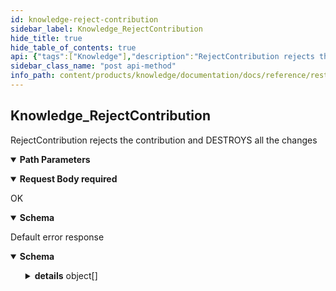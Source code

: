 ```yaml
---
id: knowledge-reject-contribution
sidebar_label: Knowledge_RejectContribution
hide_title: true
hide_table_of_contents: true
api: {"tags":["Knowledge"],"description":"RejectContribution rejects the contribution and DESTROYS all the changes","operationId":"Knowledge_RejectContribution","parameters":[{"name":"user","in":"path","description":"The user id.","required":true,"schema":{"type":"string"}},{"name":"contribution","in":"path","description":"The contribution id.","required":true,"schema":{"type":"string"}}],"requestBody":{"content":{"application/json":{"schema":{"required":["name"],"type":"object","properties":{"name":{"type":"string","description":"Required resource name"}}}}},"required":true},"responses":{"200":{"description":"OK","content":{"application/json":{"schema":{"required":["name"],"type":"object","properties":{"name":{"type":"string","description":"The resource name of the contribution. Required resource name"},"reviewer":{"readOnly":true,"type":"string","description":"Who reviewed (accepting or rejecting) the contribution. Null if the contribution is still in reviewing phase"},"state":{"readOnly":true,"enum":["PENDING","APPROVED","REJECTED","DRAFT"],"type":"string","description":"The state of the contribution","format":"enum"},"displayName":{"type":"string","description":"Arbitrary human readible contribution"},"generation":{"readOnly":true,"type":"integer","description":"Incremental value which specifies how many times the contribution has been reviewed.","format":"int32"},"createTime":{"readOnly":true,"type":"string","description":"When the album was created.","format":"date-time"},"updateTime":{"readOnly":true,"type":"string","description":"When the album was updated.","format":"date-time"},"reviewTime":{"readOnly":true,"type":"string","description":"When the album was reviewed.","format":"date-time"}},"description":"Contribution is the overall reppresentation of the contribution"}}}},"default":{"description":"Default error response","content":{"application/json":{"schema":{"type":"object","properties":{"code":{"type":"integer","description":"The status code, which should be an enum value of [google.rpc.Code][google.rpc.Code].","format":"int32"},"message":{"type":"string","description":"A developer-facing error message, which should be in English. Any user-facing error message should be localized and sent in the [google.rpc.Status.details][google.rpc.Status.details] field, or localized by the client."},"details":{"type":"array","items":{"type":"object","properties":{"@type":{"type":"string","description":"The type of the serialized message."}},"additionalProperties":true,"description":"Contains an arbitrary serialized message along with a @type that describes the type of the serialized message."},"description":"A list of messages that carry the error details.  There is a common set of message types for APIs to use."}},"description":"The `Status` type defines a logical error model that is suitable for different programming environments, including REST APIs and RPC APIs. It is used by [gRPC](https://github.com/grpc). Each `Status` message contains three pieces of data: error code, error message, and error details. You can find out more about this error model and how to work with it in the [API Design Guide](https://cloud.google.com/apis/design/errors)."}}}}},"method":"post","path":"/v1alpha1/users/{user}/contributions/{contribution}:reject","servers":[{"url":"https://knowledge.animeapis.com"}],"jsonRequestBodyExample":{"name":"string"},"info":{"title":"animeshon.knowledge","version":"v1alpha1"}}
sidebar_class_name: "post api-method"
info_path: content/products/knowledge/documentation/docs/reference/rest/v1alpha1/animeshon-knowledge
---
```



## Knowledge_RejectContribution



RejectContribution rejects the contribution and DESTROYS all the changes

<details style={{"marginBottom":"1rem"}} data-collapsed={false} open={true}><summary style={{}}><strong>Path Parameters</strong></summary><div><ul><ParamsItem className={"paramsItem"} param={{"name":"user","in":"path","description":"The user id.","required":true,"schema":{"type":"string"}}}></ParamsItem><ParamsItem className={"paramsItem"} param={{"name":"contribution","in":"path","description":"The contribution id.","required":true,"schema":{"type":"string"}}}></ParamsItem></ul></div></details><details style={{}} data-collapsed={false} open={true}><summary style={{"textAlign":"left"}}><strong>Request Body</strong><strong style={{"fontSize":"var(--ifm-code-font-size)","color":"var(--openapi-required)"}}> required</strong></summary><div style={{"textAlign":"left","marginLeft":"1rem"}}></div><ul style={{"marginLeft":"1rem"}}><SchemaItem collapsible={false} name={"name"} required={true} schemaDescription={"Required resource name"} schemaName={"string"} qualifierMessage={undefined}></SchemaItem></ul></details><div><ApiTabs><TabItem label={"200"} value={"200"}><div>

OK

</div><div><details style={{}} data-collapsed={false} open={true}><summary style={{"textAlign":"left"}}><strong>Schema</strong></summary><div style={{"textAlign":"left","marginLeft":"1rem"}}></div><ul style={{"marginLeft":"1rem"}}><SchemaItem collapsible={false} name={"name"} required={true} schemaDescription={"The resource name of the contribution. Required resource name"} schemaName={"string"} qualifierMessage={undefined}></SchemaItem><SchemaItem collapsible={false} name={"reviewer"} required={false} schemaDescription={"Who reviewed (accepting or rejecting) the contribution. Null if the contribution is still in reviewing phase"} schemaName={"string"} qualifierMessage={undefined}></SchemaItem><SchemaItem collapsible={false} name={"state"} required={false} schemaDescription={"The state of the contribution"} schemaName={"enum"} qualifierMessage={"**Possible values:** [`PENDING`, `APPROVED`, `REJECTED`, `DRAFT`]"}></SchemaItem><SchemaItem collapsible={false} name={"displayName"} required={false} schemaDescription={"Arbitrary human readible contribution"} schemaName={"string"} qualifierMessage={undefined}></SchemaItem><SchemaItem collapsible={false} name={"generation"} required={false} schemaDescription={"Incremental value which specifies how many times the contribution has been reviewed."} schemaName={"int32"} qualifierMessage={undefined}></SchemaItem><SchemaItem collapsible={false} name={"createTime"} required={false} schemaDescription={"When the album was created."} schemaName={"date-time"} qualifierMessage={undefined}></SchemaItem><SchemaItem collapsible={false} name={"updateTime"} required={false} schemaDescription={"When the album was updated."} schemaName={"date-time"} qualifierMessage={undefined}></SchemaItem><SchemaItem collapsible={false} name={"reviewTime"} required={false} schemaDescription={"When the album was reviewed."} schemaName={"date-time"} qualifierMessage={undefined}></SchemaItem></ul></details></div></TabItem><TabItem label={"default"} value={"default"}><div>

Default error response

</div><div><details style={{}} data-collapsed={false} open={true}><summary style={{"textAlign":"left"}}><strong>Schema</strong></summary><div style={{"textAlign":"left","marginLeft":"1rem"}}></div><ul style={{"marginLeft":"1rem"}}><SchemaItem collapsible={false} name={"code"} required={false} schemaDescription={"The status code, which should be an enum value of [google.rpc.Code][google.rpc.Code]."} schemaName={"int32"} qualifierMessage={undefined}></SchemaItem><SchemaItem collapsible={false} name={"message"} required={false} schemaDescription={"A developer-facing error message, which should be in English. Any user-facing error message should be localized and sent in the [google.rpc.Status.details][google.rpc.Status.details] field, or localized by the client."} schemaName={"string"} qualifierMessage={undefined}></SchemaItem><SchemaItem collapsible={true} className={"schemaItem"}><details style={{}}><summary style={{}}><strong>details</strong><span style={{"opacity":"0.6"}}> object[]</span></summary><div style={{"marginLeft":"1rem"}}><div style={{"marginTop":".5rem","marginBottom":".5rem"}}>

A list of messages that carry the error details.  There is a common set of message types for APIs to use.

</div><ul><SchemaItem collapsible={false} name={"@type"} required={false} schemaDescription={"The type of the serialized message."} schemaName={"string"} qualifierMessage={undefined}></SchemaItem></ul></div></details></SchemaItem></ul></details></div></TabItem></ApiTabs></div>
      